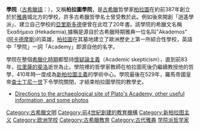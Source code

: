 {{article issues
|
{{Expand|time=2011-03-19T15:03:06+00:00}}
{{Expert|time=2011-03-19T15:03:06+00:00}}
{{Unreferenced|time=2011-03-19T15:03:06+00:00}}
}}
{{coord|37|59|33|N|23|42|29|E|display=title}}
'''學院'''（[[古希臘語|古希臘語]]：{{lang|el|Ἀκαδήμεια}}），又稱'''柏拉圖學院'''，是[[古希臘|古希臘]]哲學家[[柏拉圖|柏拉圖]]在約前387年創立於於[[雅典|雅典]]城北方的學校，許多古希臘哲學名士曾受教於此。例如後來開創「逍遙學派」、建立自己學校的[[亞里斯多德|亞里斯多德]]便曾在此唸了20年書。該學院的希臘文名稱 Ἑκαδήμεια (Hekademia),據稱是源自於古希臘時期雅典一位名叫"Akademos"([[阿卡德摩斯|阿卡德摩斯]])的英雄，[[柏拉圖|柏拉圖]]在其墓地建立了歐洲歷史上第一所綜合性學校，英語中「學院」一詞「Academy」即源自他的名字。

學院在整個[[希臘化時期|希臘化時期]]都堅持[[學院懷疑論|懷疑論主義]]（Academic skepticism），直到前83年，[[費隆_(拉里薩)|拉里薩的斐洛]]逝世為止。學院裡的哲學家教師在柏拉圖死後仍繼續教授他的哲學，410年時一度成為[[新柏拉圖主義|新柏拉圖主義]]的學術中心。學院最後在529年，羅馬帝國皇帝[[查士丁尼一世|查士丁尼一世]]下令學院關閉，才結束柏拉圖學院的教學史。

* [http://rainerebert.com/2015/06/18/the-archaeological-site-of-platos-academy-in-athens/ Directions to the archaeological site of Plato's Academy, other useful information, and some photos] {{Wayback|url=http://rainerebert.com/2015/06/18/the-archaeological-site-of-platos-academy-in-athens/ |date=20180808073034 }}

{{柏拉圖主義}}

[[Category:古希臘文明|Category:古希臘文明]]
[[Category:前4世紀創建的教育機構|Category:前4世紀創建的教育機構]]
[[Category:新柏拉图主义|Category:新柏拉图主义]]
[[Category:欧洲学校|Category:欧洲学校]]
[[Category:古希臘教育|Category:古希臘教育]]
[[Category:古代雅典|Category:古代雅典]]
[[Category:学院派哲学家|]]